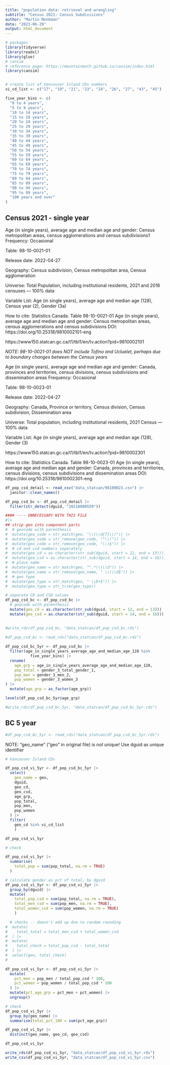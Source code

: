```yaml
---
title: "population data: retrieval and wrangling"
subtitle: "Census 2021: Census Subdivisions"
author: "Martin Monkman"
date: "2023-06-29"
output: html_document
---
```


```r
# packages
library(tidyverse)
library(readxl)
library(glue)
# cansim
# reference page: https://mountainmath.github.io/cansim/index.html
library(cansim) 


# create list of Vancouver Island CDs numbers
vi_cd_list <- c("17", "19", "21", "23", "24", "26", "27", "43", "45")

five_year_bins <- c(
  "0 to 4 years",
  "5 to 9 years",
  "10 to 14 years",
  "15 to 19 years",
  "20 to 24 years",
  "25 to 29 years",
  "30 to 34 years",
  "35 to 39 years",
  "40 to 44 years",
  "45 to 49 years",
  "50 to 54 years",
  "55 to 59 years",
  "60 to 64 years",
  "65 to 69 years",
  "70 to 74 years",
  "75 to 79 years",
  "80 to 84 years",
  "85 to 89 years",
  "90 to 94 years",
  "95 to 99 years",
  "100 years and over"  
)


```


## Census 2021 - single year


Age (in single years), average age and median age and gender: Census metropolitan areas, census agglomerations and census subdivisions1
Frequency: Occasional

Table: 98-10-0021-01

Release date: 2022-04-27

Geography: Census subdivision, Census metropolitan area, Census agglomeration

Universe: Total Population, including institutional residents, 2021 and 2016 censuses — 100% data

Variable List: Age (in single years), average age and median age (128), Census year (2), Gender (3a)


How to cite: Statistics Canada. Table 98-10-0021-01  Age (in single years), average age and median age and gender: Census metropolitan areas, census agglomerations and census subdivisions
DOI: https://doi.org/10.25318/9810002101-eng


https://www150.statcan.gc.ca/t1/tbl1/en/tv.action?pid=9810002101

_NOTE: 98-10-0021-01 does NOT include Tofino and Ucluelet, perhaps due to boundary changes between the Census years_



Age (in single years), average age and median age and gender: Canada, provinces and territories, census divisions, census subdivisions and dissemination areas
Frequency: Occasional

Table: 98-10-0023-01

Release date: 2022-04-27

Geography: Canada, Province or territory, Census division, Census subdivision, Dissemination area

Universe: Total population, including institutional residents, 2021 Census — 100% data

Variable List: Age (in single years), average age and median age (128), Gender (3)

https://www150.statcan.gc.ca/t1/tbl1/en/tv.action?pid=9810002301

How to cite: Statistics Canada. Table 98-10-0023-01  Age (in single years), average age and median age and gender: Canada, provinces and territories, census divisions, census subdivisions and dissemination areas
DOI: https://doi.org/10.25318/9810002301-eng


```r


df_pop_csd_detail <- read_csv("data_statcan/98100023.csv") |> 
  janitor::clean_names()


```

```r
df_pop_csd_bc <- df_pop_csd_detail |> 
  filter(str_detect(dguid, "2021A000559"))

#### ---- UNNECESSARY WITH THIS FILE
#|> 
## strip geo into component parts
#  # geocode with parenthesis
#  mutate(geo_code = str_match(geo, "\\(\\d{7}\\)")) |> 
#  mutate(geo_code = str_remove(geo_code, "^\\(")) |> 
#  mutate(geo_code = str_remove(geo_code, "\\)$")) |> 
#  # cd and csd numbers separately
#  mutate(geo_cd = as.character(str_sub(dguid, start = 12, end = 13)))  |> 
#  mutate(geo_csd = as.character(str_sub(dguid, start = 14, end = 16)))  |> 
#  # place name
#  mutate(geo_name = str_match(geo, "^.*\\(\\d")) |> 
#  mutate(geo_name = str_remove(geo_name, " \\(\\d$")) |> 
#  # geo type
#  mutate(geo_type = str_match(geo, " \\D+$")) |> 
#  mutate(geo_type = str_trim(geo_type))

# separate CD and CSD values
df_pop_csd_bc <- df_pop_csd_bc |> 
  # geocode with parenthesis
  mutate(geo_cd = as.character(str_sub(dguid, start = 12, end = 13)))  |> 
  mutate(geo_csd = as.character(str_sub(dguid, start = 14, end = 16))) 
  

#write_rds(df_pop_csd_bc, "data_statcan/df_pop_csd_bc.rds")
```

```r

#df_pop_csd_bc <- read_rds("data_statcan/df_pop_csd_bc.rds")
  
df_pop_csd_bc_5yr <- df_pop_csd_bc |> 
  filter(age_in_single_years_average_age_and_median_age_128 %in%
           five_year_bins) |> 
  rename(
    age_grp = age_in_single_years_average_age_and_median_age_128,
    pop_total = gender_3_total_gender_1,
    pop_men = gender_3_men_2,
    pop_women = gender_3_women_3
) |> 
  mutate(age_grp = as_factor(age_grp))

levels(df_pop_csd_bc_5yr$age_grp)

#write_rds(df_pop_csd_bc_5yr, "data_statcan/df_pop_csd_bc_5yr.rds")

```


## BC 5 year

```r

#df_pop_csd_bc_5yr <- read_rds("data_statcan/df_pop_csd_bc_5yr.rds")

```


NOTE: "geo_name" ("geo" in original file) is _not_ unique! Use dguid as unique identifier

```r

# Vancouver Island CDs

df_pop_csd_vi_5yr <- df_pop_csd_bc_5yr |> 
  select(
    geo_name = geo,
    dguid,
    geo_cd,
    geo_csd,
    age_grp,
    pop_total,
    pop_men,
    pop_women
  ) |> 
  filter(
    geo_cd %in% vi_cd_list
    )

df_pop_csd_vi_5yr

# check

df_pop_csd_vi_5yr |> 
  summarise(
    total_pop = sum(pop_total, na.rm = TRUE)
  )

```

```r

# calculate gender as pct of total, by dguid
df_pop_csd_vi_5yr <- df_pop_csd_vi_5yr |> 
  group_by(dguid) |> 
  mutate(
    total_pop_csd = sum(pop_total, na.rm = TRUE),
    total_men_csd = sum(pop_men, na.rm = TRUE),
    total_women_csd = sum(pop_women, na.rm = TRUE)
    ) 

  # checks -- doesn't add up due to random rounding
#  mutate(
#    total_total = total_men_csd + total_women_csd
#  ) |> 
#  mutate(
#    total_check = total_pop_csd - total_total
#  ) |> 
#  select(geo, total_check)
#

df_pop_csd_vi_5yr <- df_pop_csd_vi_5yr |> 
  mutate(
    pct_men = pop_men / total_pop_csd * 100,
    pct_women = pop_women / total_pop_csd * 100
  ) |> 
  mutate(pct_age_grp = pct_men + pct_women) |> 
  ungroup()

# check
df_pop_csd_vi_5yr |> 
  group_by(geo_name) |> 
  summarise(total_pct_100 = sum(pct_age_grp))

df_pop_csd_vi_5yr |> 
  distinct(geo_name, geo_cd, geo_csd)

df_pop_csd_vi_5yr

write_rds(df_pop_csd_vi_5yr, "data_statcan/df_pop_csd_vi_5yr.rds")
write_csv(df_pop_csd_vi_5yr, "data_statcan/df_pop_csd_vi_5yr.csv")


```
